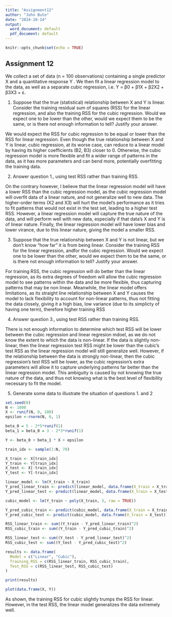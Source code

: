 ---
title: "Assignment12"
author: "John Bute"
date: "2024-10-14"
output:
  word_document: default
  pdf_document: default
---

```{r setup, include=FALSE}
knitr::opts_chunk$set(echo = TRUE)
```

## Assignment 12

We collect a set of data (n = 100 observations) containing a single predictor X and a quantitative response Y . We then fit a linear regression model to the data, as well as a separate cubic regression, i.e. Y = β0 + β1X + β2X2 + β3X3 + ε.

1.  Suppose that the true (statistical) relationship between X and Y is linear. Consider the training residual sum of squares (RSS) for the linear regression, and also the training RSS for the cubic regression. Would we expect one to be lower than the other, would we expect them to be the same, or is there not enough information to tell? Justify your answer.

We would expect the RSS for cubic regression to be equal or lower than the RSS for linear regression. Even though the true relationship between X and Y is linear, cubic regression, at its worse case, can reduce to a linear model by having its higher coefficients (B2, B3) closer to 0. Otherwise, the cubic regression model is more flexible and fit a wider range of patterns in the data, as it has more parameters and can bend more, potentially overfitting the training data.

2.  Answer question 1., using test RSS rather than training RSS.

On the contrary however, I believe that the linear regression model will have a lower RSS than the cubic regression model, as the cubic regression model will overfit data of a linear nature, and not generalize well to new data. The higher-order terms (X2 and X3) will hurt the model's performance as it tries to fit patterns that would not exist in the test set, leading to a higher test RSS. However, a linear regression model will capture the true nature of the data, and will perform well with new data, especially if that data's X and Y is of linear nature. Finally, the linear regression model will have lower bias and lower virance, due to this linear nature, giving the model a smaller RSS.

3.  Suppose that the true relationship between X and Y is not linear, but we don’t know “how far” it is from being linear. Consider the training RSS for the linear regression, andfor the cubic regression. Would we expect one to be lower than the other, would we expect them to be the same, or is there not enough information to tell? Justify your answer.

For training RSS, the cubic regression will do better than the linear regression, as its extra degrees of freedom will allow the cubic regression model to see patterns within the data and be more flexible, thus capturing patterns that may be non linear. Meanwhile, the linear model offers limitations, as its straight line relationship between X and Y causes the model to lack flexibility to account for non-linear patterns, thus not fitting the data closely, giving it a high bias, low variance (due to its simplicty of having one term), therefore higher training RSS

4.  Answer question 3., using test RSS rather than training RSS.

There is not enough information to determine which test RSS will be lower between the cubic regression and linear regresion mdoel, as we do not know the extent to which the data is non-linear. If the data is slightly non-linear, then the linear regression test RSS might be lower than the cubic's test RSS as the linear regression model will still generalize well. However, if the relationship between the data is strongly non-linear, then the cubic regression's test RSS will be lower, as the cubic regression's extra parameters will allow it to capture underlying patterns far better than the linear regression model. This ambiguity is caused by not knowing the true nature of the data, and thus not knowing what is the best level of flexibility necessary to fit the model.

5.  Generate some data to illustrate the situation of questions 1. and 2

```{r}

set.seed(0)
N <- 1000
X <- runif(N, 0, 100)
epsilon <-rnorm(N, 0, 1)

beta_0 = 5 - 2*5*runif(1)
beta_1 = beta_0 = 3 - 2*3*runif(1)

Y <- beta_0 + beta_1 * X + epsilon

train_idx <- sample(1:N, 70)

X_train <- X[train_idx]
Y_train <- Y[train_idx]
X_test <- X[-train_idx]
Y_test <- Y[-train_idx]

linear_model <- lm(Y_train ~ X_train)
Y_pred_linear_train <- predict(linear_model, data.frame(X_train = X_train))
Y_pred_linear_test <- predict(linear_model, data.frame(X_train = X_test))

cubic_model <- lm(Y_train ~ poly(X_train, 3, raw = TRUE))

Y_pred_cubic_train <- predict(cubic_model, data.frame(X_train = X_train))
Y_pred_cubic_test <- predict(cubic_model, data.frame(X_train = X_test))

RSS_linear_train <- sum((Y_train - Y_pred_linear_train)^2)
RSS_cubic_train <- sum((Y_train - Y_pred_cubic_train)^2)

RSS_linear_test <- sum((Y_test - Y_pred_linear_test)^2)
RSS_cubic_test <- sum((Y_test - Y_pred_cubic_test)^2)

results <- data.frame(
  Model = c("Linear", "Cubic"),
  Training_RSS = c(RSS_linear_train, RSS_cubic_train),
  Test_RSS = c(RSS_linear_test, RSS_cubic_test)
)

print(results)

plot(data.frame(X, Y))


```

As shown, the training RSS for cubic slightly trumps the RSS for linear. However, in the test RSS, the linear model generalizes the data extremely well.
